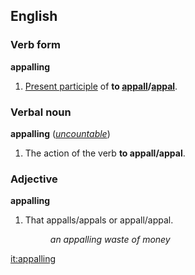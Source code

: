 ==English==
===Verb form===
'''appalling'''

#[[Present participle]] of '''to [[appall]]/[[appal]]'''.

===Verbal noun===
'''appalling''' (''[[uncountable]]'')

#The action of the verb '''to appall/appal'''.

===Adjective===
'''appalling'''

#That appalls/appals or appall/appal.
#:''an appalling waste of money''

[[it:appalling]]